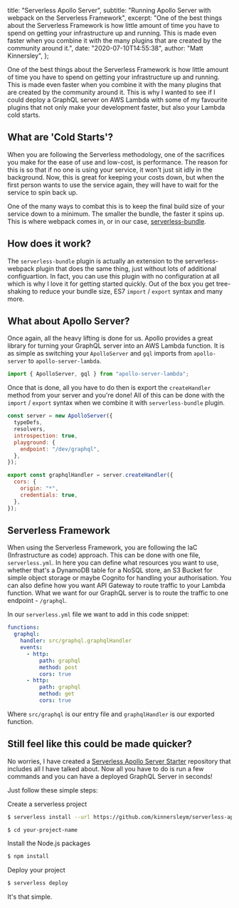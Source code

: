 
  title: "Serverless Apollo Server",
  subtitle: "Running Apollo Server with webpack on the Serverless Framework",
  excerpt:
    "One of the best things about the Serverless Framework is how little amount of time you have to spend on getting your infrastructure up and running. This is made even faster when you combine it with the many plugins that are created by the community around it.",
  date: "2020-07-10T14:55:38",
  author: "Matt Kinnersley",
};


One of the best things about the Serverless Framework is how little amount of time you have to spend on getting your infrastructure up and running. This is made even faster when you combine it with the many plugins that are created by the community around it. This is why I wanted to see if I could deploy a GraphQL server on AWS Lambda with some of my favourite plugins that not only make your development faster, but also your Lambda cold starts.

## What are 'Cold Starts'?

When you are following the Serverless methodology, one of the sacrifices you make for the ease of use and low-cost, is performance. The reason for this is so that if no one is using your service, it won't just sit idly in the background. Now, this is great for keeping your costs down, but when the first person wants to use the service again, they will have to wait for the service to spin back up.

One of the many ways to combat this is to keep the final build size of your service down to a minimum. The smaller the bundle, the faster it spins up. This is where webpack comes in, or in our case, [serverless-bundle](https://github.com/AnomalyInnovations/serverless-bundle).

## How does it work?

The `serverless-bundle` plugin is actually an extension to the serverless-webpack plugin that does the same thing, just without lots of additional configuartion. In fact, you can use this plugin with no configuration at all which is why I love it for getting started quickly. Out of the box you get tree-shaking to reduce your bundle size, ES7 `import` / `export` syntax and many more.

## What about Apollo Server?

Once again, all the heavy lifting is done for us. Apollo provides a great library for turning your GraphQL server into an AWS Lambda function. It is as simple as switching your `ApolloServer` and `gql` imports from `apollo-server` to `apollo-server-lambda`.

```js
import { ApolloServer, gql } from "apollo-server-lambda";
```

Once that is done, all you have to do then is export the `createHandler` method from your server and you're done! All of this can be done with the `import` / `export` syntax when we combine it with `serverless-bundle` plugin.

```js
const server = new ApolloServer({
  typeDefs,
  resolvers,
  introspection: true,
  playground: {
    endpoint: "/dev/graphql",
  },
});

export const graphqlHandler = server.createHandler({
  cors: {
    origin: "*",
    credentials: true,
  },
});
```

## Serverless Framework

When using the Serverless Framework, you are following the IaC (Infrastructure as code) approach. This can be done with one file, `serverless.yml`. In here you can define what resources you want to use, whether that's a DynamoDB table for a NoSQL store, an S3 Bucket for simple object storage or maybe Cognito for handling your authorisation. You can also define how you want API Gateway to route traffic to your Lambda function. What we want for our GraphQL server is to route the traffic to one endpoint - `/graphql`.

In our `serverless.yml` file we want to add in this code snippet:

```yml
functions:
  graphql:
    handler: src/graphql.graphqlHandler
    events:
      - http:
          path: graphql
          method: post
          cors: true
      - http:
          path: graphql
          method: get
          cors: true
```

Where `src/graphql` is our entry file and `graphqlHandler` is our exported function.

## Still feel like this could be made quicker?

No worries, I have created a [Serverless Apollo Server Starter](https://github.com/kinnersleym/serverless-apollo-server-starter) repository that includes all I have talked about. Now all you have to do is run a few commands and you can have a deployed GraphQL Server in seconds!

Just follow these simple steps:

Create a serverless project

```bash
$ serverless install --url https://github.com/kinnersleym/serverless-apollo-server-starter --name your-project-name
```

```bash
$ cd your-project-name
```

Install the Node.js packages

```bash
$ npm install
```

Deploy your project

```bash
$ serverless deploy
```

It's that simple.
